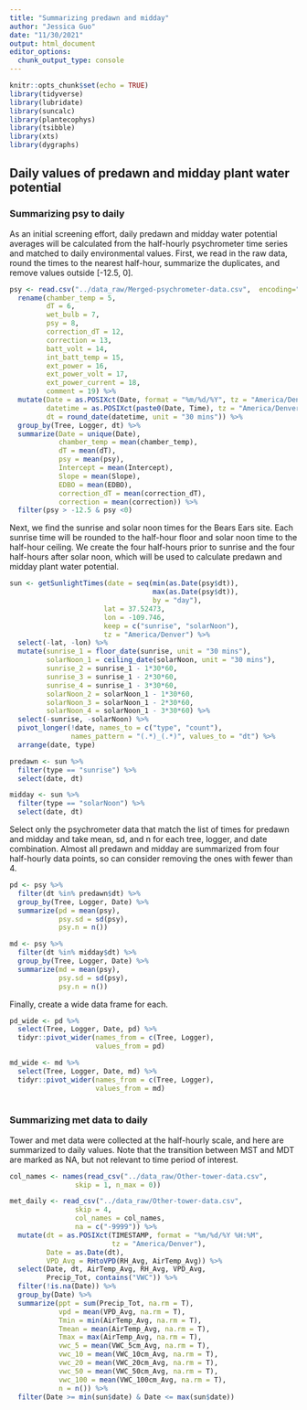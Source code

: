 ```yaml
---
title: "Summarizing predawn and midday"
author: "Jessica Guo"
date: "11/30/2021"
output: html_document
editor_options: 
  chunk_output_type: console
---
```


```r
knitr::opts_chunk$set(echo = TRUE)
library(tidyverse)
library(lubridate)
library(suncalc)
library(plantecophys)
library(tsibble)
library(xts)
library(dygraphs)
```

## Daily values of predawn and midday plant water potential

### Summarizing psy to daily

As an initial screening effort, daily predawn and midday water potential averages will be calculated from the half-hourly psychrometer time series and matched to daily environmental values. First, we read in the raw data, round the times to the nearest half-hour, summarize the duplicates, and remove values outside [-12.5, 0].

```r
psy <- read.csv("../data_raw/Merged-psychrometer-data.csv",  encoding="UTF-8") %>%
  rename(chamber_temp = 5,
         dT = 6,
         wet_bulb = 7,
         psy = 8,
         correction_dT = 12,
         correction = 13,
         batt_volt = 14,
         int_batt_temp = 15,
         ext_power = 16,
         ext_power_volt = 17,
         ext_power_current = 18,
         comment = 19) %>%
  mutate(Date = as.POSIXct(Date, format = "%m/%d/%Y", tz = "America/Denver"),
         datetime = as.POSIXct(paste0(Date, Time), tz = "America/Denver"),
         dt = round_date(datetime, unit = "30 mins")) %>%
  group_by(Tree, Logger, dt) %>%
  summarize(Date = unique(Date), 
            chamber_temp = mean(chamber_temp),
            dT = mean(dT),
            psy = mean(psy),
            Intercept = mean(Intercept),
            Slope = mean(Slope),
            EDBO = mean(EDBO),
            correction_dT = mean(correction_dT),
            correction = mean(correction)) %>%
  filter(psy > -12.5 & psy <0)
```

Next, we find the sunrise and solar noon times for the Bears Ears site. Each sunrise time will be rounded to the half-hour floor and solar noon time to the half-hour ceiling. We create the four half-hours prior to sunrise and the four half-hours after solar noon, which will be used to calculate predawn and midday plant water potential. 

```r
sun <- getSunlightTimes(date = seq(min(as.Date(psy$dt)), 
                                   max(as.Date(psy$dt)), 
                                   by = "day"),
                       lat = 37.52473, 
                       lon = -109.746, 
                       keep = c("sunrise", "solarNoon"), 
                       tz = "America/Denver") %>%
  select(-lat, -lon) %>%
  mutate(sunrise_1 = floor_date(sunrise, unit = "30 mins"),
         solarNoon_1 = ceiling_date(solarNoon, unit = "30 mins"),
         sunrise_2 = sunrise_1 - 1*30*60,
         sunrise_3 = sunrise_1 - 2*30*60,
         sunrise_4 = sunrise_1 - 3*30*60,
         solarNoon_2 = solarNoon_1 - 1*30*60,
         solarNoon_3 = solarNoon_1 - 2*30*60,
         solarNoon_4 = solarNoon_1 - 3*30*60) %>%
  select(-sunrise, -solarNoon) %>%
  pivot_longer(!date, names_to = c("type", "count"), 
               names_pattern = "(.*)_(.*)", values_to = "dt") %>%
  arrange(date, type)

predawn <- sun %>%
  filter(type == "sunrise") %>%
  select(date, dt)

midday <- sun %>%
  filter(type == "solarNoon") %>%
  select(date, dt)
```

Select only the psychrometer data that match the list of times for predawn and midday and take mean, sd, and n for each tree, logger, and date combination. Almost all predawn and midday are summarized from four half-hourly data points, so can consider removing the ones with fewer than 4. 

```r
pd <- psy %>%
  filter(dt %in% predawn$dt) %>%
  group_by(Tree, Logger, Date) %>%
  summarize(pd = mean(psy),
            psy.sd = sd(psy),
            psy.n = n())

md <- psy %>%
  filter(dt %in% midday$dt) %>%
  group_by(Tree, Logger, Date) %>%
  summarize(md = mean(psy),
            psy.sd = sd(psy),
            psy.n = n())
```

Finally, create a wide data frame for each. 

```r
pd_wide <- pd %>%
  select(Tree, Logger, Date, pd) %>%
  tidyr::pivot_wider(names_from = c(Tree, Logger),
                     values_from = pd)

md_wide <- md %>%
  select(Tree, Logger, Date, md) %>%
  tidyr::pivot_wider(names_from = c(Tree, Logger),
                     values_from = md)
  
```

### Summarizing met data to daily

Tower and met data were collected at the half-hourly scale, and here are summarized to daily values. Note that the transition between MST and MDT are marked as NA, but not relevant to time period of interest. 

```r
col_names <- names(read_csv("../data_raw/Other-tower-data.csv",
                skip = 1, n_max = 0))

met_daily <- read_csv("../data_raw/Other-tower-data.csv",
                skip = 4, 
                col_names = col_names, 
                na = c("-9999")) %>%
  mutate(dt = as.POSIXct(TIMESTAMP, format = "%m/%d/%Y %H:%M", 
                         tz = "America/Denver"),
         Date = as.Date(dt),
         VPD_Avg = RHtoVPD(RH_Avg, AirTemp_Avg)) %>%
  select(Date, dt, AirTemp_Avg, RH_Avg, VPD_Avg, 
         Precip_Tot, contains("VWC")) %>%
  filter(!is.na(Date)) %>%
  group_by(Date) %>%
  summarize(ppt = sum(Precip_Tot, na.rm = T),
            vpd = mean(VPD_Avg, na.rm = T),
            Tmin = min(AirTemp_Avg, na.rm = T),
            Tmean = mean(AirTemp_Avg, na.rm = T),
            Tmax = max(AirTemp_Avg, na.rm = T),
            vwc_5 = mean(VWC_5cm_Avg, na.rm = T),
            vwc_10 = mean(VWC_10cm_Avg, na.rm = T),
            vwc_20 = mean(VWC_20cm_Avg, na.rm = T),
            vwc_50 = mean(VWC_50cm_Avg, na.rm = T),
            vwc_100 = mean(VWC_100cm_Avg, na.rm = T),
            n = n()) %>%
  filter(Date >= min(sun$date) & Date <= max(sun$date))
```
